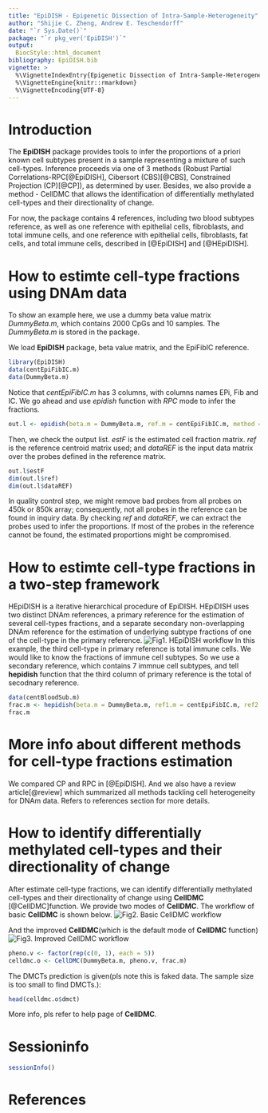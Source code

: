```yaml
---
title: "EpiDISH - Epigenetic Dissection of Intra-Sample-Heterogeneity"
author: "Shijie C. Zheng, Andrew E. Teschendorff"
date: "`r Sys.Date()`"
package: "`r pkg_ver('EpiDISH')`"
output:
  BiocStyle::html_document
bibliography: EpiDISH.bib
vignette: >
  %\VignetteIndexEntry{Epigenetic Dissection of Intra-Sample-Heterogeneity}
  %\VignetteEngine{knitr::rmarkdown}
  %\VignetteEncoding{UTF-8}
---
```


# Introduction

The **EpiDISH** package provides tools to infer the proportions of a priori known cell subtypes present in a sample representing a mixture of such cell-types. Inference proceeds via one of 3 methods (Robust Partial Correlations-RPC[@EpiDISH], Cibersort (CBS)[@CBS], Constrained Projection (CP)[@CP]), as determined by user. Besides, we also provide a method - CellDMC that allows the identification of differentially methylated cell-types and their directionality of change.

For now, the package contains 4 references, including two blood subtypes reference, as well as one reference with epithelial cells, fibroblasts, and total immune cells, and one reference with epithelial cells, fibroblasts, fat cells, and total immune cells, described in [@EpiDISH] and [@HEpiDISH].


# How to estimte cell-type fractions using DNAm data

To show an example here, we use a dummy beta value matrix *DummyBeta.m*, which contains 2000 CpGs and 10 samples. The *DummyBeta.m* is stored in the package. 

We load **EpiDISH** package, beta value matrix, and the EpiFibIC reference.
```r
library(EpiDISH)
data(centEpiFibIC.m)
data(DummyBeta.m)
```

Notice that *centEpiFibIC.m* has 3 columns, with columns names EPi, Fib and IC. We go ahead and use *epidish* function with *RPC* mode to infer the fractions.
```r
out.l <- epidish(beta.m = DummyBeta.m, ref.m = centEpiFibIC.m, method = "RPC") 
```

Then, we check the output list. *estF* is the estimated cell fraction matrix. *ref* is the reference centroid matrix used; and *dataREF* is the input data matrix over the probes defined in the reference matrix.
```r
out.l$estF
dim(out.l$ref)
dim(out.l$dataREF)
```

In quality control step, we might remove bad probes from all  probes on 450k or 850k array; consequently, not all probes in the reference can be found in inquiry data. By checking *ref* and *dataREF*, we can extract the probes used to infer the proportions. If most of the probes in the reference cannot be found, the estimated proportions might be compromised.

# How to estimte cell-type fractions in a two-step framework
HEpiDISH is a iterative hierarchical procedure of EpiDISH. HEpiDISH uses two distinct DNAm references, a primary reference for the estimation of several cell-types fractions, and a separate secondary non-overlapping DNAm reference for the estimation of underlying subtype fractions of one of the cell-type in the primary reference.
![Fig1. HEpiDISH workflow](HEpiDISH.jpg) 
In this example, the third cell-type in primary reference is total immune cells. We would like to know the fractions of immune cell subtypes. So we use a secondary reference, which contains 7 immnue cell subtypes, and tell **hepidish** function that the third column of primary reference is the total of secodnary reference.
```r
data(centBloodSub.m)
frac.m <- hepidish(beta.m = DummyBeta.m, ref1.m = centEpiFibIC.m, ref2.m = centBloodSub.m[,c(1, 2, 5)], h.CT.idx = 3, method = 'RPC')
frac.m
```


# More info about different methods for cell-type fractions estimation
We compared CP and RPC in [@EpiDISH]. And we also have a review article[@review] which summarized all methods tackling cell heterogeneity for DNAm data. Refers to references section for more details.


# How to identify differentially methylated cell-types and their directionality of change
After estimate cell-type fractions, we can identify differentially methylated cell-types and their directionality of change using **CellDMC** [@CellDMC]function. We provide two modes of **CellDMC**. The workflow of basic **CellDMC** is shown below.
![Fig2. Basic CellDMC workflow](basic.jpg)


And the improved **CellDMC**(which is the default mode of **CellDMC** function)
![Fig3. Improved CellDMC workflow](improved.jpg)

```r
pheno.v <- factor(rep(c(0, 1), each = 5))
celldmc.o <- CellDMC(DummyBeta.m, pheno.v, frac.m)
```

The DMCTs prediction is given(pls note this is faked data. The sample size is too small to find DMCTs.):
```r
head(celldmc.o$dmct)
```

More info, pls refer to help page of **CellDMC**.


# Sessioninfo

```r
sessionInfo()
```

# References



